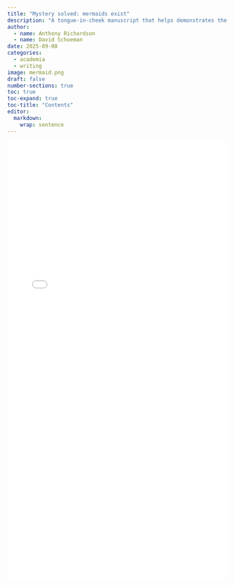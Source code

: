 ```yaml
---
title: "Mystery solved: mermaids exist"
description: "A tongue-in-cheek manuscript that helps demonstrates the structure of a scientific paper."
author:
  - name: Anthony Richardson
  - name: David Schoeman
date: 2025-09-08
categories:
  - academia
  - writing
image: mermaid.png
draft: false
number-sections: true
toc: true
toc-expand: true
toc-title: "Contents"
editor:
  markdown:
    wrap: sentence
---
```



<embed src="MermaidPaper_V7.pdf" width="100%" height="1000px" type="application/pdf">
